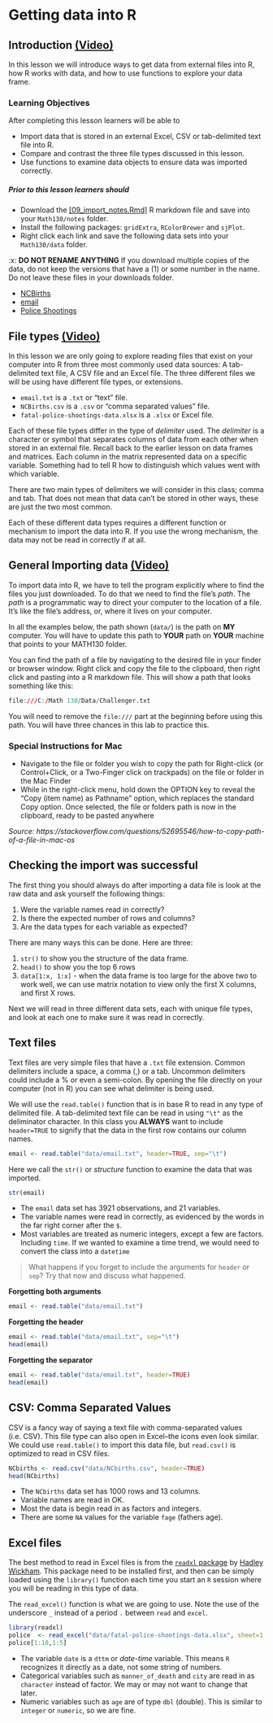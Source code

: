 # Getting data into R

## Introduction <a href="https://media.csuchico.edu/media/MATH+130+-+Lecture+09A+Introduction/1_qwkzetht" target="_blank">(Video)</a>
In this lesson we will introduce ways to get data from external files into R, how R works with data, and how to use functions to explore your data frame. 


::: {.callout-note}
### Learning Objectives

After completing this lesson learners will be able to

* Import data that is stored in an external Excel, CSV or tab-delimited text file into R.
* Compare and contrast the three file types discussed in this lesson. 
* Use functions to examine data objects to ensure data was imported correctly. 
:::

:::{.callout-important}
##### Prior to this lesson learners should

* Download the [[09_import_notes.Rmd]](09_import_notes.Rmd) R markdown file and save into your `Math130/notes` folder. 
* Install the following packages: `gridExtra`, `RColorBrewer` and `sjPlot`.
* Right click each link and save the following data sets into your `Math130/data` folder.

:x: **DO NOT RENAME ANYTHING** If you download multiple copies of the data, do not keep the versions that have a (1) or some number in the name. Do not leave these files in your downloads folder. 

* [NCBirths](https://www.norcalbiostat.com/data/NCbirths.csv)
* [email](https://www.norcalbiostat.com/data/email.txt)
* [Police Shootings](https://www.norcalbiostat.com/data/fatal-police-shootings-data.xlsx)
:::

## File types <a href="https://media.csuchico.edu/media/MATH+130+-+Lecture+09A+File+Types/1_9p0tuqjq" target="_blank">(Video)</a>

In this lesson we are only going to explore reading files that exist on your computer into R from three most commonly used data sources: A tab-delimited text file, A CSV file and an Excel file. 
The three different files we will be using have different file types, or extensions.  

* `email.txt` is a `.txt` or "text" file.
* `NCBirths.csv` is a `.csv` or "comma separated values" file.
* `fatal-police-shootings-data.xlsx` is a `.xlsx` or Excel file. 

Each of these file types differ in the type of _delimiter_ used. The _delimiter_ is a character or symbol that separates columns of data from each other when stored in an external file.  Recall back to the earlier lesson on data frames and matrices. Each column in the matrix represented data on a specific variable. Something had to tell R how to distinguish which values went with which variable. 

There are two main types of delimiters we will consider in this class; comma and tab. That does not mean that data can't be stored in other ways, these are just the two most common. 

Each of these different data types requires a different function or mechanism to import the data into R. If you use the wrong mechanism, the data may not be read in correctly if at all. 

## General Importing data  <a href="https://media.csuchico.edu/media/MATH+130+-+Lecture+09A+General+Importing+Data/1_o1ggmj66" target="_blank">(Video)</a>

To import data into R, we have to tell the program explicitly where to find the files you just downloaded. To do that we need to find the file's _path_. The _path_ is a programmatic way to direct your computer to the location of a file. It's like the file's address, or, where it lives on your computer. 
<!-- ([link]("../static/img/path.png") to picture to explain absolute vs relative path if there is time) -->

In all the examples below, the path shown (`data/`) is the path on **MY** computer. You will have to update this path to **YOUR** path on **YOUR** machine that points to your MATH130 folder. 

You can find the path of a file by navigating to the desired file in your finder or browser window. Right click and copy the file to the clipboard, then right click and pasting into a R markdown file. This will show a path that looks something like this: 

```r
file:///C:/Math 130/Data/Challenger.txt
```

You will need to remove the `file:///` part at the beginning before using this path. You will have three chances in this lab to practice this. 


### Special Instructions for Mac

* Navigate to the file or folder you wish to copy the path for Right-click (or Control+Click, or a Two-Finger click on trackpads) on the file or folder in the Mac Finder
* While in the right-click menu, hold down the OPTION key to reveal the “Copy (item name) as Pathname” option, which replaces the standard Copy option. Once selected, the file or folders path is now in the clipboard, ready to be pasted anywhere

*Source: https://stackoverflow.com/questions/52695546/how-to-copy-path-of-a-file-in-mac-os*

## Checking the import was successful

The first thing you should always do after importing a data file is look at the raw data and ask yourself the following things: 

1. Were the variable names read in correctly? 
2. Is there the expected number of rows and columns? 
3. Are the data types for each variable as expected? 

There are many ways this can be done. Here are three:

1. `str()` to show you the structure of the data frame. 
2. `head()` to show you the top 6 rows
3. `data[1:x, 1:x]` - when the data frame is too large for the above two to work well, we can use matrix notation to view only the first X columns, and first X rows. 

Next we will read in three different data sets, each with unique file types, and look at each one to make sure it was read in correctly. 

## Text files
Text files are very simple files that have a `.txt` file extension. Common delimiters include a space, a comma (,) or a tab. Uncommon delimiters could include a % or even a semi-colon. By opening the file directly on your computer (not in R) you can see what delimiter is being used. 

We will use the `read.table()` function that is in base R to read in any type of delimited file. A tab-delimited text file can be read in using `"\t"` as the deliminator character. In this class you **ALWAYS** want to include `header=TRUE` to signify that the data in the first row contains our column names. 
```r
email <- read.table("data/email.txt", header=TRUE, sep="\t")
```

Here we call the `str()` or _structure_ function to examine the data that was imported. 
```r
str(email)
```

* The `email` data set has 3921 observations, and 21 variables. 
* The variable names were read in correctly, as evidenced by the words in the far right corner after the `$`. 
* Most variables are treated as numeric integers, except a few are factors. Including `time`. If we wanted to examine a time trend, we would need to convert the class into a `datetime` 

> What happens if you forget to include the arguments for `header` or `sep`? Try that now and discuss what happened. 
<!-- > What happens if you forget to include the arguments for `header` or `sep`? Try that now and discuss with your neighbor what happened.  -->

**Forgetting both arguments**

```r
email <- read.table("data/email.txt")
```

**Forgetting the header**
```r
email <- read.table("data/email.txt", sep="\t")
head(email)
```

**Forgetting the separator**
```r
email <- read.table("data/email.txt", header=TRUE)
head(email)
```


## CSV: Comma Separated Values
CSV is a fancy way of saying a text file with comma-separated values (i.e. CSV). This file type can also open in Excel--the icons even look similar. We could use `read.table()` to import this data file, but `read.csv()` is optimized to read in CSV files. 

```r
NCbirths <- read.csv("data/NCbirths.csv", header=TRUE)
head(NCbirths)
```

* The `NCbirths` data set has 1000 rows and 13 columns. 
* Variable names are read in OK. 
* Most the data is begin read in as factors and integers. 
* There are some `NA` values for the variable `fage` (fathers age). 


## Excel files

The best method to read in Excel files is from the [`readxl` package](http://readxl.tidyverse.org/) by [Hadley Wickham](http://hadley.nz/). This package need to be installed first, and then can be simply loaded using the `library()` function each time you start an `R` session where you will be reading in this type of data. 

The `read_excel()` function is what we are going to use. Note the use of the underscore `_` instead of a period `.` between `read` and `excel`. 

```r
library(readxl)
police  <- read_excel("data/fatal-police-shootings-data.xlsx", sheet=1, col_names=TRUE)
police[1:10,1:5]
```


* The variable `date` is a `dttm` or _date-time_ variable. This means `R` recognizes it directly as a date, not some string of numbers. 
* Categorical variables such as `manner_of_death` and `city` are read in as `character` instead of factor. We may or may not want to change that later.
* Numeric variables such as `age` are of type `dbl` (double). This is similar to `integer` or `numeric`, so we are fine. 


